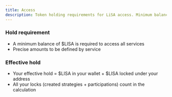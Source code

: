 ```yaml
---
title: Access
description: Token holding requirements for LiSA access. Minimum balance thresholds and effective hold calculations.
---
```


### Hold requirement
- A minimum balance of $LISA is required to access all services
- Precise amounts to be defined by service

### Effective hold
- Your effective hold = $LISA in your wallet + $LISA locked under your address
- All your locks (created strategies + participations) count in the calculation